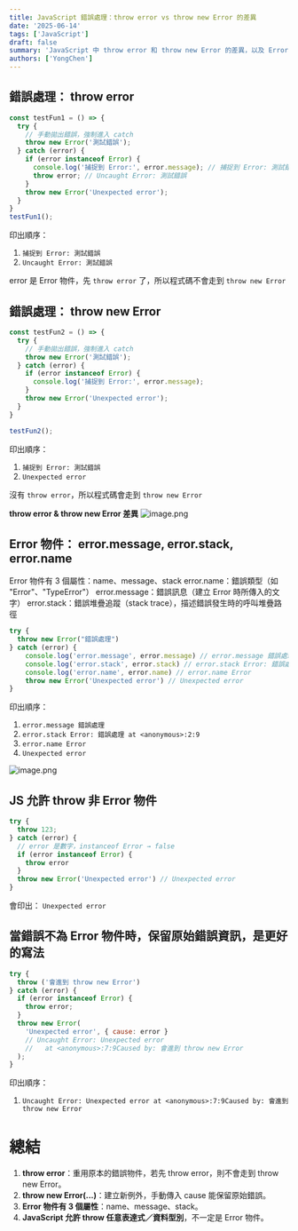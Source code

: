 ```yaml
---
title: JavaScript 錯誤處理：throw error vs throw new Error 的差異
date: '2025-06-14'
tags: ['JavaScript']  
draft: false
summary: 'JavaScript 中 throw error 和 throw new Error 的差異，以及 Error 物件的重要屬性'
authors: ['YongChen']
---
```


## 錯誤處理： throw error
```js
const testFun1 = () => {
  try {
    // 手動拋出錯誤，強制進入 catch
    throw new Error('測試錯誤');
  } catch (error) {
    if (error instanceof Error) {
      console.log('捕捉到 Error:', error.message); // 捕捉到 Error: 測試錯誤
      throw error; // Uncaught Error: 測試錯誤
    }
    throw new Error('Unexpected error');
  }
}
testFun1();
```

印出順序：
1. `捕捉到 Error: 測試錯誤`
2. `Uncaught Error: 測試錯誤`

error 是 Error 物件，先 `throw error` 了，所以程式碼不會走到 `throw new Error`

## 錯誤處理： throw new Error

```js
const testFun2 = () => {
  try {
    // 手動拋出錯誤，強制進入 catch
    throw new Error('測試錯誤');
  } catch (error) {
    if (error instanceof Error) {
      console.log('捕捉到 Error:', error.message);
    }
    throw new Error('Unexpected error');
  }
}

testFun2();
```

印出順序：
1. `捕捉到 Error: 測試錯誤`
2. `Unexpected error`

沒有 `throw error`，所以程式碼會走到 `throw new Error`

**throw error & throw new Error 差異**
![image.png](/static/images/2025/06/14/try-catch-error-func1-func2.png)

## Error 物件： error.message, error.stack, error.name
Error 物件有 3 個屬性：name、message、stack
error.name：錯誤類型（如 "Error"、"TypeError"）
error.message：錯誤訊息（建立 Error 時所傳入的文字）
error.stack：錯誤堆疊追蹤（stack trace），描述錯誤發生時的呼叫堆疊路徑

```js
try {
  throw new Error("錯誤處理")
} catch (error) {
    console.log('error.message', error.message) // error.message 錯誤處理
    console.log('error.stack', error.stack) // error.stack Error: 錯誤處理 at <anonymous>:2:9
    console.log('error.name', error.name) // error.name Error
    throw new Error('Unexpected error') // Unexpected error
}
```

印出順序：
1. `error.message 錯誤處理`
2. `error.stack Error: 錯誤處理 at <anonymous>:2:9`
3. `error.name Error`
4. `Unexpected error`

![image.png](/static/images/2025/06/14/try-catch-error-message-stack-name.png)


## JS 允許 throw 非 Error 物件
```js
try {
  throw 123;
} catch (error) {
  // error 是數字，instanceof Error → false
  if (error instanceof Error) {
    throw error
  }
  throw new Error('Unexpected error') // Unexpected error
}
```

會印出：
`Unexpected error`

## 當錯誤不為 Error 物件時，保留原始錯誤資訊，是更好的寫法

```js
try {
  throw ('會進到 throw new Error')
} catch (error) {
  if (error instanceof Error) {
    throw error;
  }
  throw new Error(
    'Unexpected error', { cause: error }
    // Uncaught Error: Unexpected error
    //   at <anonymous>:7:9Caused by: 會進到 throw new Error
  );
}
```

印出順序：
1. `Uncaught Error: Unexpected error at <anonymous>:7:9Caused by: 會進到 throw new Error`


# 總結
1. **throw error**：重用原本的錯誤物件，若先 throw error，則不會走到 throw new Error。
2. **throw new Error(...)**：建立新例外，手動傳入 cause 能保留原始錯誤。
3. **Error 物件有 3 個屬性**：name、message、stack。
4. **JavaScript 允許 throw 任意表達式／資料型別**，不一定是 Error 物件。
